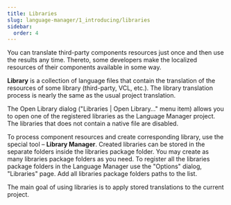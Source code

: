 ```yaml
---
title: Libraries
slug: language-manager/1_introducing/libraries
sidebar:
  order: 4
---
```


You can translate third-party components resources just once and then use the results any time. Thereto, some developers make the localized resources of their components available in some way.

**Library** is a collection of language files that contain the translation of the resources of some library (third-party, VCL, etc.). The library translation process is nearly the same as the usual project translation.

The Open Library dialog ("Libraries | Open Library…" menu item) allows you to open one of the registered libraries as the Language Manager project. The libraries that does not contain a native file are disabled.

To process component resources and create corresponding library, use the special tool – **Library Manager**. Created libraries can be stored in the separate folders inside the libraries package folder. You may create as many libraries package folders as you need. To register all the libraries package folders in the Language Manager use the "Options" dialog, "Libraries" page. Add all libraries package folders paths to the list.

The main goal of using libraries is to apply stored translations to the current project. 